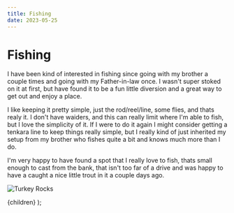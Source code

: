 ```yaml
---
title: Fishing
date: 2023-05-25
---
```






# Fishing

I have been kind of interested in fishing since going with my brother a couple times and going with my Father-in-law once. I wasn't super stoked on it at first, but have found it to be a fun little diversion and a great way to get out and enjoy a place. 

I like keeping it pretty simple, just the rod/reel/line, some flies, and thats realy it. I don't have waiders, and this can really limit where I'm able to fish, but I love the simplicity of it. If I were to do it again I might consider getting a tenkara line to keep things really simple, but I really kind of just inherited my setup from my brother who fishes quite a bit and knows much more than I do.

I'm very happy to have found a spot that I really love to fish, thats small enough to cast from the bank, that isn't too far of a drive and was happy to have a caught a nice little trout in it a couple days ago.

<Image
  src={fh}
  className={styles.image}
  alt="Turkey Rocks"
/>


  <BlogPostLayout >{children}</BlogPostLayout>
);
 